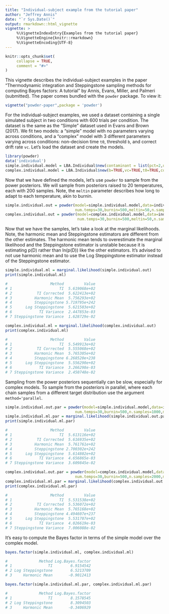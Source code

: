 ```yaml
---
title: "Individual-subject example from the tutorial paper"
author: "Jeffrey Annis"
date: "`r Sys.Date()`"
output: rmarkdown::html_vignette
vignette: >
     %\VignetteIndexEntry{Examples from the tutorial paper}
     %\VignetteEngine{knitr::rmarkdown}
     %\VignetteEncoding{UTF-8}
---
```


```r
knitr::opts_chunk$set(
     collapse = TRUE,
     comment = "#>"
)
```
This vignette describes the individual-subject examples in the paper "Thermodynamic integration and Steppingstone sampling methods for computing Bayes factors: A tutorial" by Annis, Evans, Miller, and Palmeri (submitted). The paper comes bundled with the `powder` package. To view it:
```r
vignette("powder-paper",package = 'powder')
```
For the individual-subject examples, we used a dataset containing a single simulated subject in two conditions with 600 trials per condition. The dataset is the same as the "Simple" dataset used in Evans and Brown (2017). We fit two models: a "simple" model with no parameters varying across conditions, and a "complex" model with 3 different parameters varying across conditions: non-decision time `t0`, threshold `b`, and correct drift rate `vc`. Let's load the dataset and create the models.
```r
library(powder)
data('individual')
simple.individual.model = LBA.Individual$new(contaminant = list(pct=2,upper.bound=5))
complex.individual.model = LBA.Individual$new(b=TRUE,vc=TRUE,t0=TRUE,contaminant = list(pct=2,upper.bound=5))
```
Now that we have defined the models, let's use `powder` to sample from the power posteriors. We will sample from posteriors raised to 20 temperatures, each with 200 samples. Note, the `meltin` parameter describes how long to adapt to each temperature, akin to burnin.
```r
simple.individual.out = powder(model=simple.individual.model,data=individual,
                               num.temps=30,burnin=500,meltin=50,n.samples=100)
complex.individual.out = powder(model=complex.individual.model,data=individual,
                                num.temps=30,burnin=500,meltin=50,n.samples=100)
```
Now that we have the samples, let's take a look at the marginal likelihoods. Note, the harmonic mean and Steppingstone estimators are different from the other estimates. The harmonic mean tends to overestimate the marginal likelihood and the Steppingstone estimator is unstable because it is estimating p(D) rather than ln(p(D)) like the other estimators. It's advised to not use harmonic mean and to use the Log Steppingstone estimator instead of the Steppingstone estimator.
```r
simple.individual.ml = marginal.likelihood(simple.individual.out)
print(simple.individual.ml)

#                   Method         Value
# 1                     TI  5.619068e+02
# 2           TI Corrected  5.622413e+02
# 3          Harmonic Mean  5.756293e+02
# 4          Steppingstone 5.719795e+242
# 5      Log Steppingstone  5.621503e+02
# 6            TI Variance  2.447853e-03
# 7 Steppingstone Variance  1.628729e-02

complex.individual.ml = marginal.likelihood(complex.individual.out)
print(complex.individual.ml)

#                   Method         Value
# 1                     TI  5.549913e+02
# 2           TI Corrected  5.555068e+02
# 3          Harmonic Mean  5.765305e+02
# 4          Steppingstone 6.268520e+238
# 5      Log Steppingstone  5.556290e+02
# 6            TI Variance  3.266298e-03
# 7 Steppingstone Variance  2.450748e-02

```
Sampling from the power posteriors sequentially can be slow, especially for complex models. To sample from the posteriors in parallel, where each chain samples from a different target distribution use the argument `method='parallel`.
```r
simple.individual.out.par = powder(model=simple.individual.model,data=individual,
                               num.temps=30,burnin=500,n.samples=1000,method='parallel')
simple.individual.ml.par = marginal.likelihood(simple.individual.out.par)
print(simple.individual.ml.par)

#                   Method         Value
# 1                     TI  5.613116e+02
# 2           TI Corrected  5.616935e+02
# 3          Harmonic Mean  5.761761e+02
# 4          Steppingstone 2.700302e+242
# 5      Log Steppingstone  5.614802e+02
# 6            TI Variance  4.656865e-03
# 7 Steppingstone Variance  3.609845e-02

complex.individual.out.par = powder(model=complex.individual.model,data=individual,
                               num.temps=30,burnin=500,n.samples=2000,method='parallel')
complex.individual.ml.par = marginal.likelihood(complex.individual.out.par)
print(complex.individual.ml.par)

#                   Method         Value
# 1                     TI  5.531538e+02
# 2           TI Corrected  5.536072e+02
# 3          Harmonic Mean  5.765168e+02
# 4          Steppingstone 4.494607e+237
# 5      Log Steppingstone  5.531707e+02
# 6            TI Variance  4.026619e-03
# 7 Steppingstone Variance  7.006088e-02
```
It's easy to compute the Bayes factor in terms of the simple model over the complex model.
```r
bayes.factor(simple.individual.ml, complex.individual.ml)

#              Method Log.Bayes.factor
# 1                TI        6.9154542
# 2 Log Steppingstone        6.5213709
# 3     Harmonic Mean       -0.9012413

bayes.factor(simple.individual.ml.par, complex.individual.ml.par)

#              Method Log.Bayes.factor
# 1                TI        8.1578545
# 2 Log Steppingstone        8.3094503
# 3     Harmonic Mean       -0.3406929
```
